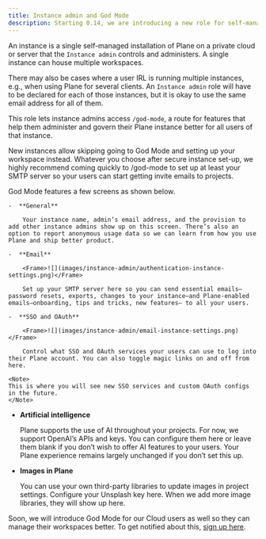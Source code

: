 ```yaml
---
title: Instance admin and God Mode
description: Starting 0.14, we are introducing a new role for self-managed instances called `Instance admin`.
---
```


<Note>

An instance is a single self-managed installation of Plane on a private cloud or server that the `Instance admin` controls and administers. A single instance can house multiple workspaces.

There may also be cases where a user IRL is running multiple instances, e.g., when using Plane for several clients. An `Instance admin` role will have to be declared for each of those instances, but it is okay to use the same email address for all of them.

</Note>

This role lets instance admins access `/god-mode`, a route for features that help them administer and govern their Plane instance better for all users of that instance.

<Tip>
New instances allow skipping going to God Mode and setting up your workspace instead. Whatever you choose after secure instance set-up, we highly recommend coming quickly to /god-mode to set up at least your SMTP server so your users can start getting invite emails to projects.
</Tip>

God Mode features a few screens as shown below.

    -  **General**

        Your instance name, admin’s email address, and the provision to add other instance admins show up on this screen. There’s also an option to report anonymous usage data so we can learn from how you use Plane and ship better product.

    -  **Email**

        <Frame>![](images/instance-admin/authentication-instance-settings.png)</Frame>

        Set up your SMTP server here so you can send essential emails—password resets, exports, changes to your instance—and Plane-enabled emails—onboarding, tips and tricks, new features— to all your users.

    -  **SSO and OAuth**

        <Frame>![](images/instance-admin/email-instance-settings.png)</Frame>

        Control what SSO and OAuth services your users can use to log into their Plane account. You can also toggle magic links on and off from here.

    <Note>
    This is where you will see new SSO services and custom OAuth configs in the future.
    </Note>

-   **Artificial intelligence**

    Plane supports the use of AI throughout your projects. For now, we support OpenAI’s APIs and keys. You can configure them here or leave them blank if you don’t wish to offer AI features to your users. Your Plane experience remains largely unchanged if you don’t set this up.

-   **Images in Plane**

    You can use your own third-party libraries to update images in project settings. Configure your Unsplash key here. When we add more image libraries, they will show up here.

Soon, we will introduce God Mode for our Cloud users as well so they can manage their workspaces better. To get notified about this, [sign up here](https://ece39166.sibforms.com/serve/MUIFANgaMWIARsq1n0lMNrch19pdY2HJm9FkSXAeq1DrCoXJBmO9Yq6SPgtzu7rL0lQBmCvvz2A2arVl5WaDxYu6YhNW4PKNAis0DMXmpRnwm5633BvXqIYILqZuyqYiGS7_QjJ0Ozh4R2uctd8RwiiTLSHWpnV2njQt6DPV5cVr8FH3K-TouNAlBScOJxbCpjj8fYo2ULsEJeAL).





